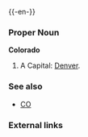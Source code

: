 {{wikipedia}}
{{-en-}}

===Proper Noun===
'''Colorado'''
#A {{USstate}}  Capital: [[Denver]].
===See also===
*[[CO]]
===External links===
{{pedialite}}